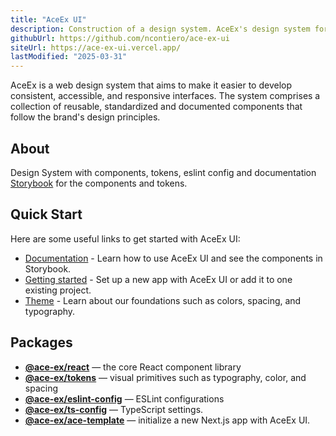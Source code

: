 ```yaml
---
title: "AceEx UI"
description: Construction of a design system. AceEx's design system for the web.
githubUrl: https://github.com/ncontiero/ace-ex-ui
siteUrl: https://ace-ex-ui.vercel.app/
lastModified: "2025-03-31"
---
```


AceEx is a web design system that aims to make it easier to develop consistent, accessible, and responsive interfaces. The system comprises a collection of reusable, standardized and documented components that follow the brand's design principles.

## About

Design System with components, tokens, eslint config and documentation [Storybook](https://ace-ex-ui.vercel.app/) for the components and tokens.

## Quick Start

Here are some useful links to get started with AceEx UI:

- [Documentation](https://ace-ex-ui.vercel.app/) - Learn how to use AceEx UI and see the components in Storybook.
- [Getting started](https://ace-ex-ui.vercel.app/?path=/docs/introduction-getting-started--page) - Set up a new app with AceEx UI or add it to one existing project.
- [Theme](https://ace-ex-ui.vercel.app/?path=/docs/features-theme-tema--page) - Learn about our foundations such as colors, spacing, and typography.

## Packages

- **[@ace-ex/react](https://www.npmjs.com/package/@ace-ex/react)** — the core React component library
- **[@ace-ex/tokens](https://www.npmjs.com/package/@ace-ex/tokens)** — visual primitives such as typography, color, and spacing
- **[@ace-ex/eslint-config](https://www.npmjs.com/package/@ace-ex/eslint-config)** — ESLint configurations
- **[@ace-ex/ts-config](https://www.npmjs.com/package/@ace-ex/ts-config)** — TypeScript settings.
- **[@ace-ex/ace-template](https://github.com/ncontiero/ace-ex-ui/tree/main/packages/ace-template)** — initialize a new Next.js app with AceEx UI.
